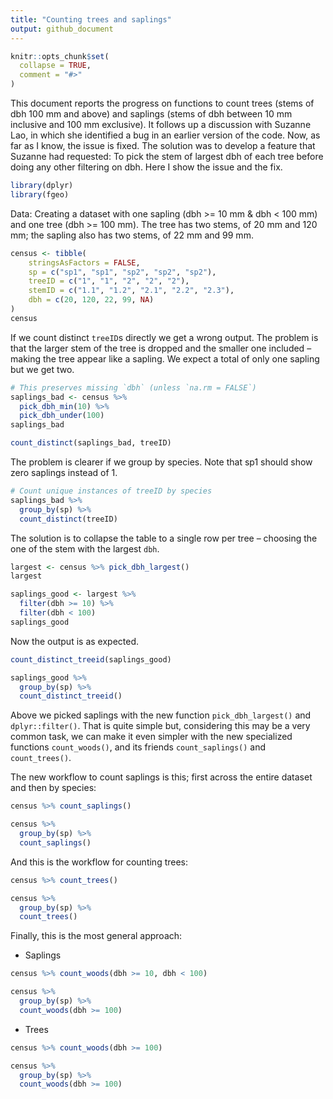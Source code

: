```yaml
---
title: "Counting trees and saplings"
output: github_document
---
```


```r
knitr::opts_chunk$set(
  collapse = TRUE,
  comment = "#>"
)
```

This document reports the progress on functions to count trees (stems of dbh 100 mm and above) and saplings (stems of dbh between 10 mm inclusive and 100 mm exclusive). It follows up a discussion with Suzanne Lao, in which she identified a bug in an earlier version of the code. Now, as far as I know, the issue is fixed. The solution was to develop a feature that Suzanne had requested: To pick the stem of largest dbh of each tree before doing any other filtering on dbh. Here I show the issue and the fix.

```r
library(dplyr)
library(fgeo)
```

Data: Creating a dataset with one sapling (dbh >= 10 mm & dbh < 100 mm) and one tree (dbh >= 100 mm). The tree has two stems, of 20 mm and 120 mm; the sapling also has two stems, of 22 mm and 99 mm. 

```r
census <- tibble(
    stringsAsFactors = FALSE,
    sp = c("sp1", "sp1", "sp2", "sp2", "sp2"),
    treeID = c("1", "1", "2", "2", "2"),
    stemID = c("1.1", "1.2", "2.1", "2.2", "2.3"),
    dbh = c(20, 120, 22, 99, NA)
)
census
```

If we count distinct `treeID`s directly we get a wrong output. The problem is that the larger stem of the tree is dropped and the smaller one included -- making the tree appear like a sapling. We expect a total of only one sapling but we get two.

```r
# This preserves missing `dbh` (unless `na.rm = FALSE`)
saplings_bad <- census %>% 
  pick_dbh_min(10) %>% 
  pick_dbh_under(100)
saplings_bad

count_distinct(saplings_bad, treeID)
```

The problem is clearer if we group by species. Note that sp1 should show zero saplings instead of 1.

```r
# Count unique instances of treeID by species
saplings_bad %>% 
  group_by(sp) %>% 
  count_distinct(treeID)
```

The solution is to collapse the table to a single row per tree -- choosing the one of the stem with the largest `dbh`.

```r
largest <- census %>% pick_dbh_largest()
largest

saplings_good <- largest %>% 
  filter(dbh >= 10) %>% 
  filter(dbh < 100)
saplings_good
```

Now the output is as expected.

```r
count_distinct_treeid(saplings_good)

saplings_good %>% 
  group_by(sp) %>% 
  count_distinct_treeid()
```

Above we picked saplings with the new function `pick_dbh_largest()` and `dplyr::filter()`. That is quite simple but, considering this may be a very common task, we can make it even simpler with the new specialized functions `count_woods()`, and its friends `count_saplings()` and `count_trees()`.

The new workflow to count saplings is this; first across the entire dataset and then by species:

```r
census %>% count_saplings()

census %>% 
  group_by(sp) %>% 
  count_saplings()
```

And this is the workflow for counting trees:

```r
census %>% count_trees()

census %>% 
  group_by(sp) %>% 
  count_trees()
```

Finally, this is the most general approach:

* Saplings

```r
census %>% count_woods(dbh >= 10, dbh < 100)

census %>%
  group_by(sp) %>%
  count_woods(dbh >= 100)
```

* Trees

```r
census %>% count_woods(dbh >= 100)

census %>% 
  group_by(sp) %>%
  count_woods(dbh >= 100)
```

